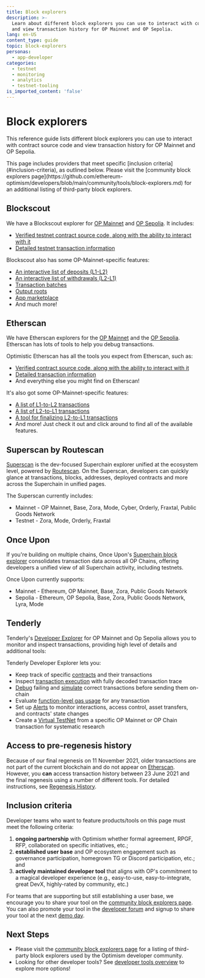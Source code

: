 ```yaml
---
title: Block explorers
description: >-
  Learn about different block explorers you can use to interact with contracts
  and view transaction history for OP Mainnet and OP Sepolia.
lang: en-US
content_type: guide
topic: block-explorers
personas:
  - app-developer
categories:
  - testnet
  - monitoring
  - analytics
  - testnet-tooling
is_imported_content: 'false'
---
```



# Block explorers

This reference guide lists different block explorers you can use to interact with contract source code and view transaction history for OP Mainnet and OP Sepolia.

<Callout type="default">
  This page includes providers that meet specific [inclusion criteria](#inclusion-criteria), as outlined below. Please visit the [community block explorers page](https://github.com/ethereum-optimism/developers/blob/main/community/tools/block-explorers.md) for an additional listing of third-party block explorers.
</Callout>

## Blockscout

We have a Blockscout explorer for [OP Mainnet](https://optimism.blockscout.com) and [OP Sepolia](https://optimism-sepolia.blockscout.com/). It includes:

*   [Verified testnet contract source code, along with the ability to interact with it](https://optimism.blockscout.com/verified-contracts)
*   [Detailed testnet transaction information](https://optimism.blockscout.com/tx/0xa1b04233084d4067ec0bb3e09301012900f0e209f14a3d406f3d6dc696eea138)

Blockscout also has some OP-Mainnet-specific features:

*   [An interactive list of deposits (L1-L2)](https://optimism.blockscout.com/l2-deposits)
*   [An interactive list of withdrawals (L2-L1)](https://optimism.blockscout.com/l2-withdrawals)
*   [Transaction batches](https://optimism.blockscout.com/l2-txn-batches)
*   [Output roots](https://optimism.blockscout.com/l2-output-roots)
*   [App marketplace](https://optimism.blockscout.com/apps)
*   And much more!

## Etherscan

We have Etherscan explorers for the [OP Mainnet](https://explorer.optimism.io) and the [OP Sepolia](https://sepolia-optimistic.etherscan.io/).
Etherscan has lots of tools to help you debug transactions.

Optimistic Etherscan has all the tools you expect from Etherscan, such as:

*   [Verified contract source code, along with the ability to interact with it](https://explorer.optimism.io/address/0x420000000000000000000000000000000000000F#code)
*   [Detailed transaction information](https://explorer.optimism.io/tx/0x292423266d6da24126dc4e0e81890c22a67295cc8b1a987e71ad84748511452f)
*   And everything else you might find on Etherscan!

It's also got some OP-Mainnet-specific features:

*   [A list of L1-to-L2 transactions](https://explorer.optimism.io/txsEnqueued)
*   [A list of L2-to-L1 transactions](https://explorer.optimism.io/txsExit)
*   [A tool for finalizing L2-to-L1 transactions](https://explorer.optimism.io/messagerelayer)
*   And more! Just check it out and click around to find all of the available features.

## Superscan by Routescan

[Superscan](https://superscan.network) is the dev-focused Superchain explorer unified at the ecosystem level, powered by [Routescan](https://routescan.io). On the Superscan, developers can quickly glance at transactions, blocks, addresses, deployed contracts and more across the Superchain in unified pages.

The Superscan currently includes:

*   Mainnet - OP Mainnet, Base, Zora, Mode, Cyber, Orderly, Fraxtal, Public Goods Network
*   Testnet - Zora, Mode, Orderly, Fraxtal

## Once Upon

If you're building on multiple chains, Once Upon's [Superchain block explorer](https://www.onceupon.gg/) consolidates transaction data across all OP Chains, offering developers a unified view of all Superchain activity, including testnets.

Once Upon currently supports:

*   Mainnet - Ethereum, OP Mainnet, Base, Zora, Public Goods Network
*   Sepolia - Ethereum, OP Sepolia, Base, Zora, Public Goods Network, Lyra, Mode


## Tenderly

Tenderly's [Developer Explorer](https://docs.tenderly.co/developer-explorer?mtm_campaign=ext-docs&mtm_kwd=optimism) for OP Mainnet and Op Sepolia allows you to monitor and inspect transactions, providing high level of details and additional tools:

Tenderly Developer Explorer lets you:

*   Keep track of specific [contracts](https://docs.tenderly.co/developer-explorer/contracts?mtm_campaign=ext-docs&mtm_kwd=optimism) and their transactions
*   Inspect [transaction execution](https://docs.tenderly.co/developer-explorer/inspect-transaction?mtm_campaign=ext-docs&mtm_kwd=optimism) with fully decoded transaction trace
*   [Debug](https://docs.tenderly.co/debugger?mtm_campaign=ext-docs&mtm_kwd=optimism) failing and [simulate](https://docs.tenderly.co/simulator-ui/using-simulation-ui?mtm_campaign=ext-docs&mtm_kwd=optimism) correct transactions before sending them on-chain
*   Evaluate [function-level gas usage](https://docs.tenderly.co/debugger/gas-profiler?mtm_campaign=ext-docs&mtm_kwd=optimism) for any transaction
*   Set up [Alerts](https://docs.tenderly.co/alerts/tutorials-and-quickstarts/alerting-quickstart-guide?mtm_campaign=ext-docs&mtm_kwd=optimism) to monitor interactions, access control, asset transfers, and contracts' state changes
*   Create a [Virtual TestNet](https://docs.tenderly.co/virtual-testnets?mtm_campaign=ext-docs&mtm_kwd=optimism) from a specific OP Mainnet or OP Chain transaction for systematic research


## Access to pre-regenesis history

Because of our final regenesis on 11 November 2021, older transactions are not part of the current blockchain and do not appear on [Etherscan](https://explorer.optimism.io/).
However, you **can** access transaction history between 23 June 2021 and the final regenesis using a number of different tools. For detailed instructions, see [Regenesis History](/operators/node-operators/management/regenesis-history).

## Inclusion criteria

Developer teams who want to feature products/tools on this page must meet the following criteria:

1.  **ongoing partnership** with Optimism whether formal agreement, RPGF, RFP, collaborated on specific initiatives, etc.;
2.  **established user base** and OP ecosystem engagement such as governance participation, homegrown TG or Discord participation, etc.; and
3.  **actively maintained developer tool** that aligns with OP's commitment to a magical developer experience (e.g., easy-to-use, easy-to-integrate, great DevX, highly-rated by community, etc.)

For teams that are supporting but still establishing a user base, we encourage you to share your tool on the [community block explorers page](https://github.com/ethereum-optimism/developers/blob/main/community/tools/block-explorers.md).
You can also promote your tool in the [developer forum](https://github.com/ethereum-optimism/developers/discussions/categories/show-and-tell) and signup to share your tool at the next [demo day](https://community.optimism.io/docs/contribute/demo-day/).

## Next Steps

*   Please visit the [community block explorers page](https://github.com/ethereum-optimism/developers/blob/main/community/tools/block-explorers.md) for a listing of third-party block explorers used by the Optimism developer community.
*   Looking for other developer tools? See [developer tools overview](/app-developers/tools) to explore more options!
